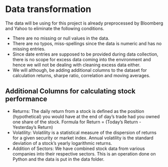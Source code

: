# Data transformation

The data will be using for this project is already preprocessed by Bloomberg and Yahoo to eliminate the following conditions.

- There are no missing or null values in the data.
- There are no typos, miss-spellings since the data is numeric and has no missing entries.
- Since date entries are supposed to be provided during data collection, there is no scope for excess data coming into the environment and hence we will not be dealing with cleaning excess data either.
- We will although, be adding additional columns to the dataset for calculation returns, sharpe ratio, correlation and moving averages.

## Additional Columns for calculating stock performance

- Returns: The daily return from a stock is defined as the position (hypothetical) you would have at the end of day's trade had you owned one share of the stock. Formula for Return = (Today's Return - Yesterday's Return)
- Volatility: Volatility is a statistical measure of the dispersion of returns for a given security or market index. Annual volatility is the standard deviation of a stock's yearly logarithmic returns.
- Addition of Sectors: We have combined stock data from various companies into their respective sectors. This is an operation done on Python and the data is put in the data folder.